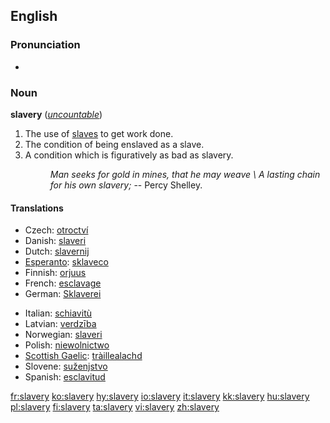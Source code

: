 ==English==

===Pronunciation===
*{{audio|en-us-slavery.ogg|Audio (US)}}

===Noun===
'''slavery''' (''[[uncountable]]'')

# The use of [[slave]]s to get work done.
# The condition of being enslaved as a slave.
# A condition which is figuratively as bad as slavery.
#: ''Man seeks for gold in mines, that he may weave \ A lasting chain for his own slavery;'' -- Percy Shelley.

====Translations====
{{trans-top}}
*Czech: [[otroctví]] {{n}}
*Danish: [[slaveri]] {{n}}
*Dutch: [[slavernij]] {{f}}
*[[Esperanto]]: [[sklaveco]]
*Finnish: [[orjuus]]
*French: [[esclavage]] {{m}}
*German: [[Sklaverei]] {{f}}
{{trans-mid}}
*Italian: [[schiavitù]] {{f}}
*Latvian: [[verdzība]] {{f}}
*Norwegian: [[slaveri]]
*Polish: [[niewolnictwo]] {{n}}
*[[Scottish Gaelic]]: [[tràillealachd]] {{f}}
*Slovene: [[suženjstvo]] {{n}}
*Spanish: [[esclavitud]] {{f}}
{{trans-bottom}}

[[fr:slavery]]
[[ko:slavery]]
[[hy:slavery]]
[[io:slavery]]
[[it:slavery]]
[[kk:slavery]]
[[hu:slavery]]
[[pl:slavery]]
[[fi:slavery]]
[[ta:slavery]]
[[vi:slavery]]
[[zh:slavery]]